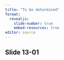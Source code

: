 ```yaml
---
title: "To be determined"
format: 
  revealjs:
    slide-number: true
    embed-resources: true
editor: source
---
```


## Slide 13-01

::: notes

:::

